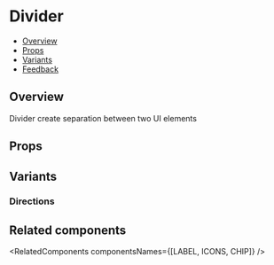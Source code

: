 
<Meta of={DividerStories} />

# Divider

- [Overview](#overview)
- [Props](#props)
- [Variants](#variants)
- [Feedback](#feedback)

## Overview

Divider create separation between two UI elements

<Canvas>
  <Story of={DividerStories.Overview} />
</Canvas>

## Props

<PropsTable />

## Variants

### Directions

<Canvas>
  <Story of={DividerStories.Directions} />
</Canvas>

## Related components

<RelatedComponents componentsNames={[LABEL, ICONS, CHIP]} />
